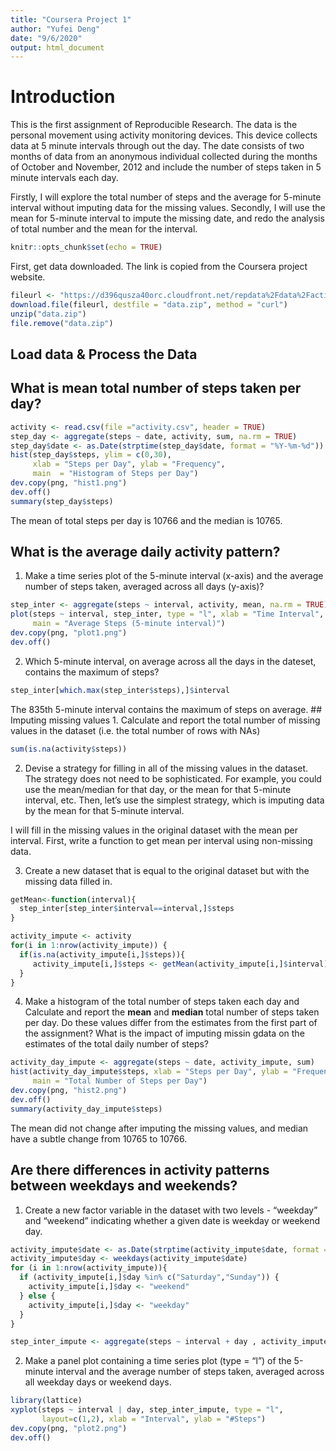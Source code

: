 ```yaml
---
title: "Coursera Project 1"
author: "Yufei Deng"
date: "9/6/2020"
output: html_document
---
```


# Introduction

This is the first assignment of Reproducible Research. The data is the personal movement using activity monitoring devices. This device collects data at 5 minute intervals through out the day. The date consists of two months of data from an anonymous individual collected during the months of October and November, 2012 and include the number of steps taken in 5 minute intervals each day. 

Firstly, I will explore the total number of steps and the average for 5-minute interval without imputing data for the missing values. Secondly, I will use the mean for 5-minute interval to impute the missing date, and redo the analysis of total number and the mean for the interval. 
```r
knitr::opts_chunk$set(echo = TRUE)
```
First, get data downloaded. The link is copied from the Coursera project website. 
```r
fileurl <- "https://d396qusza40orc.cloudfront.net/repdata%2Fdata%2Factivity.zip"
download.file(fileurl, destfile = "data.zip", method = "curl")
unzip("data.zip")
file.remove("data.zip")
```
## Load data & Process the Data

## What is mean total number of steps taken per day?
```r
activity <- read.csv(file ="activity.csv", header = TRUE)
step_day <- aggregate(steps ~ date, activity, sum, na.rm = TRUE)
step_day$date <- as.Date(strptime(step_day$date, format = "%Y-%m-%d"))
hist(step_day$steps, ylim = c(0,30),
     xlab = "Steps per Day", ylab = "Frequency",
     main  = "Histogram of Steps per Day")
dev.copy(png, "hist1.png")
dev.off()
summary(step_day$steps)
```
The mean of total steps per day is 10766 and the median is 10765. 

## What is the average daily activity pattern?
1. Make a time series plot of the 5-minute interval (x-axis) and the average number of steps taken, averaged across all days (y-axis)?
```r
step_inter <- aggregate(steps ~ interval, activity, mean, na.rm = TRUE)
plot(steps ~ interval, step_inter, type = "l", xlab = "Time Interval", 
     main = "Average Steps (5-minute interval)")
dev.copy(png, "plot1.png")
dev.off()
```
2. Which 5-minute interval, on average across all the days in the dateset, contains the maximum of steps?
```r
step_inter[which.max(step_inter$steps),]$interval
```
The 835th 5-minute interval contains the maximum of steps on average. 
## Imputing missing values
1. Calculate and report the total number of missing values in the dataset (i.e. the total number of rows with NAs)
```r
sum(is.na(activity$steps))
```
2. Devise a strategy for filling in all of the missing values in the dataset. The strategy does not need to be sophisticated. For example, you could use the mean/median for that day, or the mean for that 5-minute interval, etc. Then, let's use the simplest strategy, which is imputing data by the mean for that 5-minute interval. 

I will fill in the missing values in the original dataset with the mean per interval. First, write a function to get mean per interval using non-missing data. 

3. Create a new dataset that is equal to the original dataset but with the missing data filled in. 
```r
getMean<-function(interval){
  step_inter[step_inter$interval==interval,]$steps
}

activity_impute <- activity
for(i in 1:nrow(activity_impute)) {
  if(is.na(activity_impute[i,]$steps)){
     activity_impute[i,]$steps <- getMean(activity_impute[i,]$interval)
  }
}
```
4. Make a histogram of the total number of steps taken each day and Calculate and report the **mean** and **median** total number of steps taken per day. Do these values differ from the estimates from the first part of the assignment? What is the impact of imputing missin gdata on the estimates of the total daily number of steps?
```r
activity_day_impute <- aggregate(steps ~ date, activity_impute, sum)
hist(activity_day_impute$steps, xlab = "Steps per Day", ylab = "Frequency",
     main = "Total Number of Steps per Day")
dev.copy(png, "hist2.png")
dev.off()
summary(activity_day_impute$steps)
```
The mean did not change after imputing the missing values, and median have a subtle change from 10765 to 10766. 

## Are there differences in activity patterns between weekdays and weekends?
1. Create a new factor variable in the dataset with two levels - "weekday" and "weekend" indicating whether a given date is weekday or weekend day. 
```r
activity_impute$date <- as.Date(strptime(activity_impute$date, format = "%Y-%m-%d"))
activity_impute$day <- weekdays(activity_impute$date)
for (i in 1:nrow(activity_impute)){
  if (activity_impute[i,]$day %in% c("Saturday","Sunday")) {
    activity_impute[i,]$day <- "weekend"
  } else {
    activity_impute[i,]$day <- "weekday"
  }
}

step_inter_impute <- aggregate(steps ~ interval + day , activity_impute, mean)
```
2. Make a panel plot containing a time series plot (type = "l") of the 5-minute interval and the average number of steps taken, averaged across all weekday days or weekend days.
```r
library(lattice)
xyplot(steps ~ interval | day, step_inter_impute, type = "l",
       layout=c(1,2), xlab = "Interval", ylab = "#Steps")
dev.copy(png, "plot2.png")
dev.off()
```


















